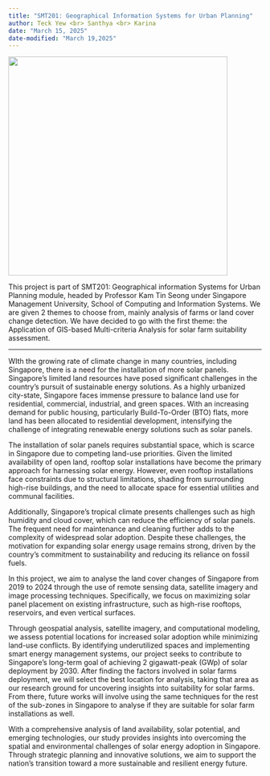 ```yaml
---
title: "SMT201: Geographical Information Systems for Urban Planning"
author: Teck Yew <br> Santhya <br> Karina 
date: "March 15, 2025"
date-modified: "March 19,2025"
---
```


![](images/solar%20panel-06.png){fig-align="center" width="436"}

This project is part of SMT201: Geographical information Systems for Urban Planning module, headed by Professor Kam Tin Seong under Singapore Management University, School of Computing and Information Systems. We are given 2 themes to choose from, mainly analysis of farms or land cover change detection. We have decided to go with the first theme: the Application of GIS-based Multi-criteria Analysis for solar farm suitability assessment.

------------------------------------------------------------------------

WIth the growing rate of climate change in many countries, including Singapore, there is a need for the installation of more solar panels. Singapore’s limited land resources have posed significant challenges in the country’s pursuit of sustainable energy solutions. As a highly urbanized city-state, Singapore faces immense pressure to balance land use for residential, commercial, industrial, and green spaces. With an increasing demand for public housing, particularly Build-To-Order (BTO) flats, more land has been allocated to residential development, intensifying the challenge of integrating renewable energy solutions such as solar panels.

The installation of solar panels requires substantial space, which is scarce in Singapore due to competing land-use priorities. Given the limited availability of open land, rooftop solar installations have become the primary approach for harnessing solar energy. However, even rooftop installations face constraints due to structural limitations, shading from surrounding high-rise buildings, and the need to allocate space for essential utilities and communal facilities.

Additionally, Singapore's tropical climate presents challenges such as high humidity and cloud cover, which can reduce the efficiency of solar panels. The frequent need for maintenance and cleaning further adds to the complexity of widespread solar adoption. Despite these challenges, the motivation for expanding solar energy usage remains strong, driven by the country’s commitment to sustainability and reducing its reliance on fossil fuels.

In this project, we aim to analyse the land cover changes of Singapore from 2019 to 2024 through the use of remote sensing data, satellite imagery and image processing techniques. Specifically, we focus on maximizing solar panel placement on existing infrastructure, such as high-rise rooftops, reservoirs, and even vertical surfaces.

Through geospatial analysis, satellite imagery, and computational modeling, we assess potential locations for increased solar adoption while minimizing land-use conflicts. By identifying underutilized spaces and implementing smart energy management systems, our project seeks to contribute to Singapore's long-term goal of achieving 2 gigawatt-peak (GWp) of solar deployment by 2030. After finding the factors involved in solar farms deployment, we will select the best location for analysis, taking that area as our research ground for uncovering insights into suitability for solar farms. From there, future works will involve using the same techniques for the rest of the sub-zones in Singapore to analyse if they are suitable for solar farm installations as well.

With a comprehensive analysis of land availability, solar potential, and emerging technologies, our study provides insights into overcoming the spatial and environmental challenges of solar energy adoption in Singapore. Through strategic planning and innovative solutions, we aim to support the nation’s transition toward a more sustainable and resilient energy future.
